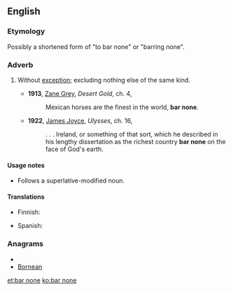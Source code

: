 ==English==

===Etymology===
Possibly a shortened form of "to bar none" or "barring none".

===Adverb===
{{infl|en|adverb|head=[[bar]] [[none]]}}

# {{idiomatic}} Without [[exception]]; excluding nothing else of the same kind.
#*'''1913''', [[w:Zane_Grey|Zane Grey]], ''Desert Gold'', ch. 4,
#*:Mexican horses are the finest in the world, '''bar none'''.
#*'''1922''', [[w:James_Joyce|James Joyce]], ''Ulysses'', ch. 16,
#*:. . . Ireland, or something of that sort, which he described in his lengthy dissertation as the richest country '''bar none''' on the face of God's earth.

====Usage notes====
* Follows a superlative-modified noun.

====Translations====
{{trans-top|without exception}}
* Finnish: {{t-|fi|poikkeuksetta}}
{{trans-mid}}
* Spanish: {{t|es|sin excepción}}
{{trans-bottom}}

===Anagrams===
* {{alphagram|abennor}}
* [[Bornean#English|Bornean]]

[[et:bar none]]
[[ko:bar none]]